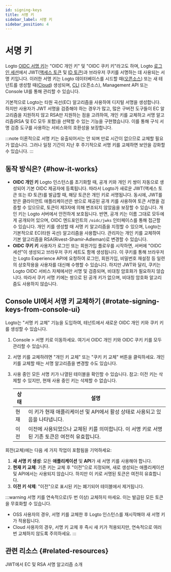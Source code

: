 ```yaml
---
id: signing-keys
title: 서명 키
sidebar_label: 서명 키
sidebar_position: 4
---
```


# 서명 키

Logto [OIDC 서명 키](https://auth.wiki/signing-key)는 "OIDC 개인 키" 및 "OIDC 쿠키 키"라고도 하며, Logto [로그인 세션](/end-user-flows/sign-out#sign-in-session)에서 JWT([액세스 토큰](https://auth.wiki/access-token) 및 [ID 토큰](https://auth.wiki/id-token))과 브라우저 쿠키를 서명하는 데 사용되는 서명 키입니다. 이러한 서명 키는 Logto 데이터베이스를 시드할 때([오픈소스](/logto-oss)) 또는 새 테넌트를 생성할 때([Cloud](/logto-cloud)) 생성되며, [CLI](/logto-oss/using-cli) (오픈소스), Management API 또는 Console UI를 통해 관리할 수 있습니다.

기본적으로 Logto는 타원 곡선(EC) 알고리즘을 사용하여 디지털 서명을 생성합니다. 하지만 사용자가 JWT 서명을 검증해야 하는 경우가 많고, 많은 구버전 도구들이 EC 알고리즘을 지원하지 않고 RSA만 지원하는 점을 고려하여, 개인 키를 교체하고 서명 알고리즘(RSA 및 EC 모두 포함)을 선택할 수 있는 기능을 구현했습니다. 이를 통해 구식 서명 검증 도구를 사용하는 서비스와의 호환성을 보장합니다.

:::note
이론적으로 서명 키는 유출되어서는 안 되며 만료 시간이 없으므로 교체할 필요가 없습니다. 그러나 일정 기간이 지난 후 주기적으로 서명 키를 교체하면 보안을 강화할 수 있습니다.
:::

## 동작 방식은? \{#how-it-works}

- **OIDC 개인 키**
  Logto 인스턴스를 초기화할 때, 공개 키와 개인 키 쌍이 자동으로 생성되어 기본 OIDC 제공자에 등록됩니다. 따라서 Logto가 새로운 JWT(액세스 토큰 또는 ID 토큰)를 발급할 때, 해당 토큰은 개인 키로 서명됩니다. 동시에, JWT를 받은 클라이언트 애플리케이션은 쌍으로 제공된 공개 키를 사용하여 토큰 서명을 검증할 수 있으므로, 토큰이 제3자에 의해 변조되지 않았음을 보장할 수 있습니다. 개인 키는 Logto 서버에서 안전하게 보호됩니다. 반면, 공개 키는 이름 그대로 모두에게 공개되어 있으며, OIDC 엔드포인트의 `/oidc/jwks` 인터페이스를 통해 접근할 수 있습니다. 개인 키를 생성할 때 서명 키 알고리즘을 지정할 수 있으며, Logto는 기본적으로 EC(타원 곡선) 알고리즘을 사용합니다. 관리자는 개인 키를 교체하여 기본 알고리즘을 RSA(Rivest-Shamir-Adleman)로 변경할 수 있습니다.
- **OIDC 쿠키 키**
  사용자가 로그인 또는 회원가입 플로우를 시작하면, 서버에 "OIDC 세션"이 생성되고 브라우저 쿠키 세트도 함께 생성됩니다. 이 쿠키를 통해 브라우저는 Logto Experience API에 요청하여 로그인, 회원가입, 비밀번호 재설정 등 일련의 상호작용을 사용자를 대신해 수행할 수 있습니다. 하지만 JWT와 달리, 쿠키는 Logto OIDC 서비스 자체에서만 서명 및 검증되며, 비대칭 암호화가 필요하지 않습니다. 따라서 쿠키 서명 키에는 쌍으로 된 공개 키가 없으며, 비대칭 암호화 알고리즘도 사용하지 않습니다.

## Console UI에서 서명 키 교체하기 \{#rotate-signing-keys-from-console-ui}

Logto는 "서명 키 교체" 기능을 도입하여, 테넌트에서 새로운 OIDC 개인 키와 쿠키 키를 생성할 수 있습니다.

1. <CloudLink to="/signing-keys">Console > 서명 키</CloudLink>로 이동하세요. 여기서 OIDC 개인 키와
   OIDC 쿠키 키를 모두 관리할 수 있습니다.
2. 서명 키를 교체하려면 "개인 키 교체" 또는 "쿠키 키 교체" 버튼을 클릭하세요. 개인 키를 교체할 때는 서명 알고리즘을 변경할 수도 있습니다.
3. 사용 중인 모든 서명 키가 나열된 테이블을 확인할 수 있습니다. 참고: 이전 키는 삭제할 수 있지만, 현재 사용 중인 키는 삭제할 수 없습니다.

   | 상태 | 설명                                                                                           |
   | ---- | ---------------------------------------------------------------------------------------------- |
   | 현재 | 이 키가 현재 애플리케이션 및 API에서 활성 상태로 사용되고 있음을 나타냅니다.                   |
   | 이전 | 이전에 사용되었으나 교체된 키를 의미합니다. 이 서명 키로 서명된 기존 토큰은 여전히 유효합니다. |

회전(교체)에는 다음 세 가지 작업이 포함됨을 기억하세요:

1. **새 서명 키 생성**: 모든 **애플리케이션** 및 **API**가 새 서명 키를 사용해야 합니다.
2. **현재 키 교체**: 기존 키는 교체 후 "이전"으로 지정되며, 새로 생성되는 애플리케이션 및 API에서는 사용되지 않습니다. 하지만 이 키로 서명된 토큰은 여전히 유효합니다.
3. **이전 키 삭제**: "이전"으로 표시된 키는 폐기되어 테이블에서 제거됩니다.

:::warning
서명 키를 연속적으로(두 번 이상) 교체하지 마세요. 이는 발급된 모든 토큰을 무효화할 수 있습니다.

- OSS 사용자의 경우, 서명 키를 교체한 후 Logto 인스턴스를 재시작해야 새 서명 키가 적용됩니다.
- Cloud 사용자의 경우, 서명 키 교체 후 즉시 새 키가 적용되지만, 연속적으로 여러 번 교체하지 않도록 주의하세요.
  :::

## 관련 리소스 \{#related-resources}

<Url href="hhttps://blog.logto.io/introduction-to-ec-and-rsa-signing-algorithms-in-jwt">
  JWT에서 EC 및 RSA 서명 알고리즘 소개
</Url>
